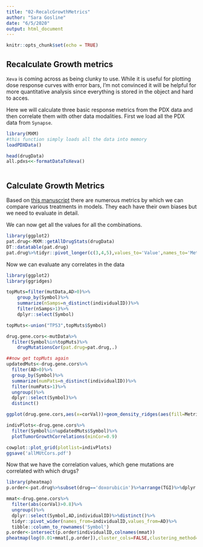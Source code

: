 ```yaml
---
title: "02-RecalcGrowthMetrics"
author: "Sara Gosline"
date: "6/5/2020"
output: html_document
---
```


```r
knitr::opts_chunk$set(echo = TRUE)
```

## Recalculate Growth metrics
`Xeva` is coming across as being clunky to use. While it is useful for plotting dose response curves with error bars, I'm not convinced it will be helpful for more quantitative analysis since everything is stored in the object and hard to acces.

Here we will calculate three basic response metrics from the PDX data and then correlate them with other data modalities. First we load all the PDX data from `Synapse`.

```r
library(MXM)
#this function simply loads all the data into memory
loadPDXData()

head(drugData)
all.pdxs<<-formatDataToXeva()



```


## Calculate Growth Metrics

Based on [this manuscript](https://link.springer.com/content/pdf/10.1208/s12248-018-0284-8.pdf) there are numerous metrics by which we can compare various treatments in models. They each have their own biases but we need to evaluate in detail.

We can now get all the values for all the combinations.

```r
library(ggplot2)
pat.drug<-MXM::getAllDrugStats(drugData)
DT::datatable(pat.drug)
pat.drug%>%tidyr::pivot_longer(c(3,4,5),values_to='Value',names_to='Metric')%>%ggplot(aes(x=individualID,y=Value))+geom_bar(aes(fill=Metric),position='dodge',stat='identity')+facet_grid(~drug)
```

Now we can evaluate any correlates in the data

```r

library(ggplot2)
library(ggridges)

topMuts=filter(mutData,AD>0)%>%
    group_by(Symbol)%>%
    summarize(nSamps=n_distinct(individualID))%>%
    filter(nSamps>1)%>%
    dplyr::select(Symbol)

topMuts<-union("TP53",topMuts$Symbol)

drug.gene.cors<-mutData%>%
  filter(Symbol%in%topMuts)%>%
    drugMutationsCor(pat.drug=pat.drug,.)

##now get topMuts again
updatedMuts<-drug.gene.cors%>%
  filter(AD>0)%>%
  group_by(Symbol)%>%
  summarize(numPats=n_distinct(individualID))%>%
  filter(numPats>1)%>%
  ungroup()%>%
  dplyr::select(Symbol)%>%
  distinct()

ggplot(drug.gene.cors,aes(x=corVal))+geom_density_ridges(aes(fill=Metric,y=drug,alpha=0.8))+scale_fill_viridis_d()

indivPlots<-drug.gene.cors%>%
  filter(Symbol%in%updatedMuts$Symbol)%>%
  plotTumorGrowthCorrelations(minCor=0.9)

cowplot::plot_grid(plotlist=indivPlots)
ggsave('allMUtCors.pdf')
```
Now that we have the correlation values, which gene mutations are correlated with which drugs?


```r
library(pheatmap)
p.order<-pat.drug%>%subset(drug=='doxorubicin')%>%arrange(TGI)%>%dplyr::select(individualID)

mmat<-drug.gene.cors%>%
  filter(abs(corVal)>0.8)%>%
  ungroup()%>%
  dplyr::select(Symbol,AD,individualID)%>%distinct()%>%
  tidyr::pivot_wider(names_from=individualID,values_from=AD)%>%
  tibble::column_to_rownames('Symbol')
p.order<-intersect(p.order$individualID,colnames(mmat))
pheatmap(log(0.01+mmat[,p.order]),cluster_cols=FALSE,clustering_method='ward.D2',filename = 'correlatedMuts.pdf')
```